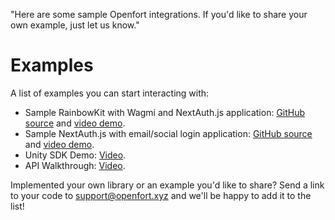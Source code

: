  "Here are some sample Openfort integrations. If you'd like to share your own example, just let us know."

# Examples

A list of examples you can start interacting with:

- Sample RainbowKit with Wagmi and NextAuth.js application: [GitHub source](https://github.com/openfort-xyz/samples/tree/main/rainbow-ssv-nextjs) and [video demo](https://youtu.be/rh2E02PATlU).
- Sample NextAuth.js with email/social login application: [GitHub source](https://github.com/openfort-xyz/samples/tree/main/ssv-social-nextjs) and [video demo](https://youtu.be/xBzl8hk__P8).
- Unity SDK Demo: [Video](https://www.youtube.com/watch?v=EQoj7Dl616E).
- API Walkthrough: [Video](https://www.youtube.com/watch?v=QDEIuSu4l7U).

Implemented your own library or an example you'd like to share? Send a link to your code to support@openfort.xyz and we'll be happy to add it to the list!
